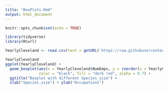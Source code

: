 ```yaml
---
title: "BoxPlots.Rmd"
output: html_document
---
```


```r
knitr::opts_chunk$set(echo = TRUE)
```

```r
library(tidyverse)
library(RCurl)
```

```r

YearlyCleveland <- read.csv(text = getURL('https://raw.githubusercontent.com/tracy3057/STAT5702_NYC_Employment_Analysis/main/DataPreprocessing/Data/Preprocess_ClevelandDotPlot/YearlyAggregateClevelandDotPlotData.csv'))

```

```r
YearlyCleveland
ggplot(YearlyCleveland) +
  geom_boxplot(aes(x = YearlyCleveland$NumEmps, y = reorder(x = YearlyCleveland$Occupations,YearlyCleveland$NumEmps)),
               color = "black", fill = "dark red", alpha = 0.7) + 
  ggtitle("Boxplot with different Species_size") +
  xlab("Species_size") + ylab("Occupations")

```